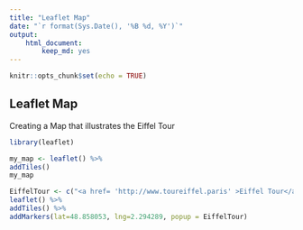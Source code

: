 ```yaml
---
title: "Leaflet Map"
date: "`r format(Sys.Date(), '%B %d, %Y')`"
output: 
    html_document:
        keep_md: yes
---
```


```r
knitr::opts_chunk$set(echo = TRUE)
```

## Leaflet Map

Creating a Map that illustrates the Eiffel Tour

```r
library(leaflet)
```


```r
my_map <- leaflet() %>%
addTiles()
my_map

```


```r
EiffelTour <- c("<a href= 'http://www.toureiffel.paris' >Eiffel Tour</a>")
leaflet() %>%
addTiles() %>%
addMarkers(lat=48.858053, lng=2.294289, popup = EiffelTour)

```

